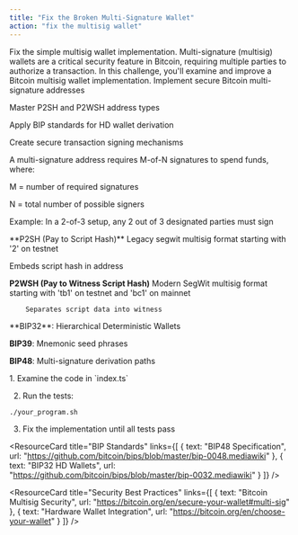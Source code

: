 ```yaml
---
title: "Fix the Broken Multi-Signature Wallet"
action: "fix the multisig wallet"
---
```


<ChallengeBrief title="Fix the Broken Multi-Signature Wallet">
Fix the simple multisig wallet implementation. Multi-signature (multisig) wallets are a critical security feature in Bitcoin, requiring multiple parties to authorize a transaction. In this challenge, you'll examine and improve a Bitcoin multisig wallet implementation.
</ChallengeBrief>

<LearningObjectives title="Learning Objectives">
  Implement secure Bitcoin multi-signature addresses

  Master P2SH and P2WSH address types

  Apply BIP standards for HD wallet derivation

  Create secure transaction signing mechanisms
</LearningObjectives>

<ConceptCard title="Bitcoin Multi-Signature Fundamentals">
  A multi-signature address requires M-of-N signatures to spend funds, where:

  M = number of required signatures
  
  N = total number of possible signers
  
  Example: In a 2-of-3 setup, any 2 out of 3 designated parties must sign
</ConceptCard>

<ConceptCard title="Address Types">
  **P2SH (Pay to Script Hash)**
  Legacy segwit multisig format starting with '2' on testnet

  Embeds script hash in address

  **P2WSH (Pay to Witness Script Hash)**
        Modern SegWit multisig format starting with 'tb1' on testnet and 'bc1' on mainnet

        Separates script data into witness
</ConceptCard>

<ConceptCard title="Important BIP Standards">
  **BIP32**: Hierarchical Deterministic Wallets

  **BIP39**: Mnemonic seed phrases

  **BIP48**: Multi-signature derivation paths
</ConceptCard>

<SetupSteps>
1. Examine the code in `index.ts`

2. Run the tests:
```bash
./your_program.sh
```

3. Fix the implementation until all tests pass
</SetupSteps>


<ResourceSection>
<ResourceCard 
  title="Bitcoin Script"
  links={[
    { text: "Script Wiki", url: "https://en.bitcoin.it/wiki/Script" },
    { text: "Bitcoin Opcode Reference", url: "https://en.bitcoin.it/wiki/Script#Opcodes" }
  ]}
/>

<ResourceCard 
  title="BIP Standards"
  links={[
    { text: "BIP48 Specification", url: "https://github.com/bitcoin/bips/blob/master/bip-0048.mediawiki" },
    { text: "BIP32 HD Wallets", url: "https://github.com/bitcoin/bips/blob/master/bip-0032.mediawiki" }
  ]}
/>

<ResourceCard 
  title="Security Best Practices"
  links={[
    { text: "Bitcoin Multisig Security", url: "https://bitcoin.org/en/secure-your-wallet#multi-sig" },
    { text: "Hardware Wallet Integration", url: "https://bitcoin.org/en/choose-your-wallet" }
  ]}
/>
</ResourceSection>